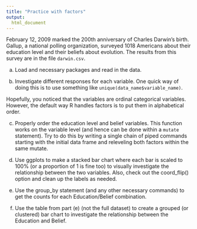 ---
title: "Practice with factors"
output:
  html_document
---
February 12, 2009 marked the 200th anniversary of Charles Darwin’s birth. Gallup, a national polling organization, surveyed 1018 Americans about their education level and their beliefs about evolution. The results from this survey are in the file `darwin.csv`.

  a. Load and necessary packages and read in the data.
    
  b. Investigate different responses for each variable. One quick way of doing this is to use something like `unique(data_name$variable_name)`.
    
Hopefully, you noticed that the variables are ordinal categorical variables. However, the default way R handles factors is to put them in alphabetical order. 

  c. Properly order the education level and belief variables. This function works on the variable level (and hence can be done within a `mutate` statement). Try to do this by writing a single chain of piped commands starting with the initial data frame and releveling both factors within the same mutate.
  
  d. Use ggplots to make a stacked bar chart where each bar is scaled to 100% (or a proportion of 1 is fine too) to visually investigate the relationship between the two variables. Also, check out the coord_flip() option and clean up the labels as needed.
    
  e. Use the group_by statement (and any other necessary commands) to get the counts for each Education/Belief combination. 
  
  f. Use the table from part (e) (not the full dataset) to create a grouped (or clustered) bar chart to investigate the relationship between the Education and Belief.